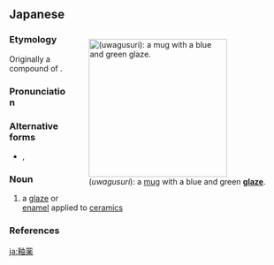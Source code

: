 ==Japanese==
<div style="float:right;">
{{wikipedia|lang=ja}}
{{wikipedia|Ceramic glaze}}
[[File:20110111-_MG_9803-Edit.jpg|thumb|250px|{{lang|ja|釉薬}} (''uwagusuri''): a [[mug]] with a blue and green '''[[glaze]]'''.]]
</div>
{{ja-kanjitab|うわ|くすり|k2=ぐすり|yomi=k|r=y}}

===Etymology===
Originally a compound of {{compound|lang=ja|sort=うわぐすり|上|tr1=uwa|t1=over, on top of|pos1=ancient combining form of modern ''ue''|薬|tr2=kusuri|t2=a chemical, a substance with mystical properties}}. {{rendaku2|sort=うわぐすり|kusuri|gusuri}}

===Pronunciation===
{{ja-pron|yomi=kun|うわぐすり|acc=3|acc_ref=DJR|acc2=0|acc2_ref=DJR}}

===Alternative forms===
* {{ja-l|上薬}}, {{ja-l|釉}}

===Noun===
{{ja-noun|うわぐすり|kyu=釉藥}}

# a [[glaze]] or [[enamel]] applied to [[ceramic]]s

===References===
<references/>

[[ja:釉薬]]